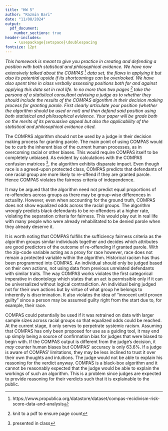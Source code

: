 ---
title: "HW 5"
author: "Razmin Bari"
date: "11/08/2024"
output: 
  pdf_document:
    number_sections: true
header-includes:
    - \usepackage{setspace}\doublespacing
fontsize: 12pt
---

*This homework is meant to give you practice in creating and defending a position with both statistical and philosophical evidence.  We have now extensively talked about the COMPAS ^[https://www.propublica.org/datastore/dataset/compas-recidivism-risk-score-data-and-analysis] data set, the flaws in applying it but also its potential upside if its shortcomings can be overlooked.  We have also spent time in class verbally assessing positions both for and against applying this data set in real life.  In no more than two pages ^[knit to a pdf to ensure page count] take the persona of a statistical consultant advising a judge as to whether they should include the results of the COMPAS algorithm in their decision making process for granting parole. First clearly articulate your position (whether the algorithm should be used or not) and then defend said position using both statistical and philosophical evidence. Your paper will be grade both on the merits of its persuasive appeal but also the applicability of the statistical and philosophical evidence cited.*




The COMPAS algorithm should not be used by a judge in their decision making process for granting parole. The main point of using COMPAS would be to curb the inherent bias of the current human processes, as in overcoming racial or other biases. This would require COMPAS itself to be completely unbiased. As evident by calculations with the COMPAS confusion matrices ^[presented in class], the algorithm exhibits disparate impact. Even though race is a agreed-upon protected class, COMPAS predicts that defendants of one racial group are more likely to re-offend if they are granted parole. Hence COMPAS violates the fairness criteria of independence.

It may be argued that the algorithm need not predict equal proportions of re-offenders across groups as there may be group-wise differences in actuality. However, even when accounting for the ground truth, COMPAS does not show equalized odds across the racial groups. The algorithm *wrongly* predicts black defendants to be re-offenders at a higher rate, violating the separation criteria for fairness. This would play out in real life with many people who were already rehabilitated to be denied parole when they already deserve it.

It is worth noting that COMPAS fulfills the sufficiency fairness criteria as the algorithm groups similar individuals together and decides which attributes are good predictors of the outcome of re-offending if granted parole. With the zip-code variable acting as a proxy for race however, race does not remain a protected variable within the algorithm. Historical racism has thus been programmed into COMPAS. An individual should only be judged based on their own actions, not using data from previous unrelated defendants with similar traits. The way COMPAS works violates the first categorical imperative in deontology which states that an act is permissible only if it can be universalized without logical contradiction. An individual being judged not for their own actions but by virtue of what group he belongs to inherently is discrimination. It also violates the idea of "innocent until proven guilty" since a person may be assumed guilty right from the start due to, for example, their race.

COMPAS could potentially be used if it was retrained on data with larger sample sizes across racial groups so that equalized odds could be reached. At the current stage, it only serves to perpetrate systemic racism. Assuming that COMPAS has only been proposed for use as a guiding tool, it may end up simply being a source of confirmation bias for judges that were biased to begin with. If the COMPAS output is different from the judge's decision, it *may* counter human biases but COMPAS' accuracy is only 63.6%. If a judge is aware of COMPAS' limitations, they may be less inclined to trust it over their own thoughts and intuitions. The judge would not be able to explain his reasoning for the verdict anyway. COMPAS is a black-box algorithm and it cannot be reasonably expected that the judge would be able to explain the workings of such an algorithm. This is a problem since judges are expected to provide reasoning for their verdicts such that it is explainable to the public.